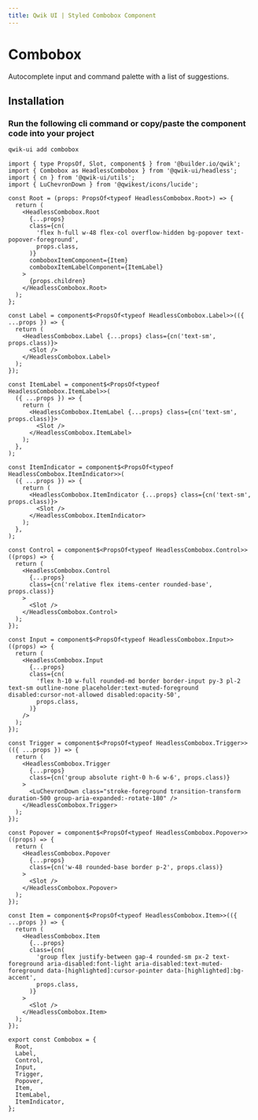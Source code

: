 ```yaml
---
title: Qwik UI | Styled Combobox Component
---
```



<StatusBanner status={statusByComponent.styled.Combobox} />

# Combobox

Autocomplete input and command palette with a list of suggestions.

<Showcase name="hero" />

## Installation

### Run the following cli command or copy/paste the component code into your project

```sh
qwik-ui add combobox
```

```tsx
import { type PropsOf, Slot, component$ } from '@builder.io/qwik';
import { Combobox as HeadlessCombobox } from '@qwik-ui/headless';
import { cn } from '@qwik-ui/utils';
import { LuChevronDown } from '@qwikest/icons/lucide';

const Root = (props: PropsOf<typeof HeadlessCombobox.Root>) => {
  return (
    <HeadlessCombobox.Root
      {...props}
      class={cn(
        'flex h-full w-48 flex-col overflow-hidden bg-popover text-popover-foreground',
        props.class,
      )}
      comboboxItemComponent={Item}
      comboboxItemLabelComponent={ItemLabel}
    >
      {props.children}
    </HeadlessCombobox.Root>
  );
};

const Label = component$<PropsOf<typeof HeadlessCombobox.Label>>(({ ...props }) => {
  return (
    <HeadlessCombobox.Label {...props} class={cn('text-sm', props.class)}>
      <Slot />
    </HeadlessCombobox.Label>
  );
});

const ItemLabel = component$<PropsOf<typeof HeadlessCombobox.ItemLabel>>(
  ({ ...props }) => {
    return (
      <HeadlessCombobox.ItemLabel {...props} class={cn('text-sm', props.class)}>
        <Slot />
      </HeadlessCombobox.ItemLabel>
    );
  },
);

const ItemIndicator = component$<PropsOf<typeof HeadlessCombobox.ItemIndicator>>(
  ({ ...props }) => {
    return (
      <HeadlessCombobox.ItemIndicator {...props} class={cn('text-sm', props.class)}>
        <Slot />
      </HeadlessCombobox.ItemIndicator>
    );
  },
);

const Control = component$<PropsOf<typeof HeadlessCombobox.Control>>((props) => {
  return (
    <HeadlessCombobox.Control
      {...props}
      class={cn('relative flex items-center rounded-base', props.class)}
    >
      <Slot />
    </HeadlessCombobox.Control>
  );
});

const Input = component$<PropsOf<typeof HeadlessCombobox.Input>>((props) => {
  return (
    <HeadlessCombobox.Input
      {...props}
      class={cn(
        'flex h-10 w-full rounded-md border border-input py-3 pl-2 text-sm outline-none placeholder:text-muted-foreground disabled:cursor-not-allowed disabled:opacity-50',
        props.class,
      )}
    />
  );
});

const Trigger = component$<PropsOf<typeof HeadlessCombobox.Trigger>>(({ ...props }) => {
  return (
    <HeadlessCombobox.Trigger
      {...props}
      class={cn('group absolute right-0 h-6 w-6', props.class)}
    >
      <LuChevronDown class="stroke-foreground transition-transform duration-500 group-aria-expanded:-rotate-180" />
    </HeadlessCombobox.Trigger>
  );
});

const Popover = component$<PropsOf<typeof HeadlessCombobox.Popover>>((props) => {
  return (
    <HeadlessCombobox.Popover
      {...props}
      class={cn('w-48 rounded-base border p-2', props.class)}
    >
      <Slot />
    </HeadlessCombobox.Popover>
  );
});

const Item = component$<PropsOf<typeof HeadlessCombobox.Item>>(({ ...props }) => {
  return (
    <HeadlessCombobox.Item
      {...props}
      class={cn(
        'group flex justify-between gap-4 rounded-sm px-2 text-foreground aria-disabled:font-light aria-disabled:text-muted-foreground data-[highlighted]:cursor-pointer data-[highlighted]:bg-accent',
        props.class,
      )}
    >
      <Slot />
    </HeadlessCombobox.Item>
  );
});

export const Combobox = {
  Root,
  Label,
  Control,
  Input,
  Trigger,
  Popover,
  Item,
  ItemLabel,
  ItemIndicator,
};
```
